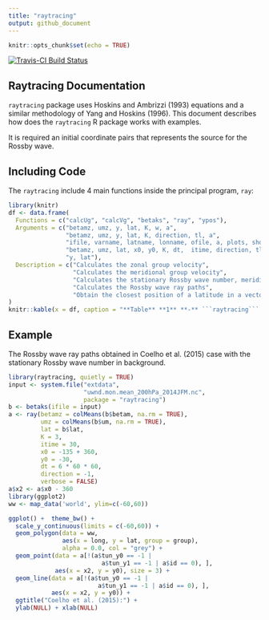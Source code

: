 ```yaml
---
title: "raytracing"
output: github_document
---
```


```r
knitr::opts_chunk$set(echo = TRUE)
```

[![Travis-CI Build Status](https://travis-ci.org/salvatirehbein/raytracing.svg?branch=master)](https://travis-ci.org/salvatirehbein/raytracing)

## Raytracing Documentation

```raytracing``` package uses Hoskins and Ambrizzi (1993) equations and a similar methodology of Yang and Hoskins (1996). This document describes how does the ```raytracing``` R package works with examples. 

It is required an initial coordinate pairs that represents the source for the Rossby wave.

## Including Code

The ```raytracing``` include 4 main functions inside the principal program, ```ray```:

```r
library(knitr)
df <- data.frame(
  Functions = c("calcUg", "calcVg", "betaks", "ray", "ypos"),
  Arguments = c("betamz, umz, y, lat, K, w, a", 
                "betamz, umz, y, lat, K, direction, tl, a",
                "ifile, varname, latname, lonname, ofile, a, plots, show.warnings",
                "betamz, umz, lat, x0, y0, K, dt,  itime, direction, tl, a",
                "y, lat"), 
  Description = c("Calculates the zonal group velocity", 
                  "Calculates the meridional group velocity",
                  "Calculates the stationary Rossby wave number, meridional gradient of the absolute vorticity, and zonal wind in mercator coordinates",
                  "Calculates the Rossby wave ray paths",
                  "Obtain the closest position of a latitude in a vector")
)
knitr::kable(x = df, caption = "**Table** **1** **-** ```raytracing``` functions and arguments.")
```

## Example

The Rossby wave ray paths obtained in Coelho et al. (2015) case with the stationary Rossby wave number in background.

```r
library(raytracing, quietly = TRUE)
input <- system.file("extdata",
                     "uwnd.mon.mean_200hPa_2014JFM.nc",
                     package = "raytracing")
b <- betaks(ifile = input)
a <- ray(betamz = colMeans(b$betam, na.rm = TRUE),
         umz = colMeans(b$um, na.rm = TRUE),
         lat = b$lat,
         K = 3,
         itime = 30,
         x0 = -135 + 360,
         y0 = -30,
         dt = 6 * 60 * 60,
         direction = -1,
         verbose = FALSE)
a$x2 <- a$x0 - 360
library(ggplot2)
ww <- map_data('world', ylim=c(-60,60))

ggplot() +  theme_bw() +
  scale_y_continuous(limits = c(-60,60)) +
  geom_polygon(data = ww,
               aes(x = long, y = lat, group = group),
               alpha = 0.0, col = "grey") +
  geom_point(data = a[!(a$tun_y0 == -1 |
                          a$tun_y1 == -1 | a$id == 0), ],
             aes(x = x2, y = y0), size = 3) +
  geom_line(data = a[!(a$tun_y0 == -1 |
                         a$tun_y1 == -1 | a$id == 0), ],
            aes(x = x2, y = y0)) +
  ggtitle("Coelho et al. (2015):") +
  ylab(NULL) + xlab(NULL)
```

